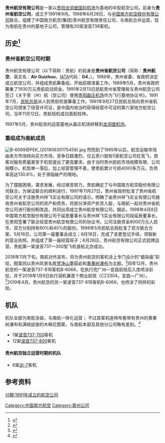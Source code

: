 {{Infobox_Airline |
airline=贵州航空有限公司<!-- 注释出：|
logo=China Southern logo.svg -->|
logo_size=250px |
fleet_size=|
destinations=|
IATA=<S>G4<S>|
ICAO=<S>CGH<S>|
callsign=<S>GUIZHOU<S>|
parent=[[中国南方航空|中国南方航空]]|
founded=1991年|
headquarters= [[贵阳|贵阳]]|
key_people=|
hubs=[[贵阳龙洞堡国际机场|贵阳龙洞堡国际机场]]|
focus_cities=|
frequent_flyer=南航明珠俱乐部|
lounge=|
alliance=|
website=www.cs-air.com|
}}
{{提示|多彩贵州航空}}
'''贵州航空有限公司'''是一家以[[贵阳|贵阳]][[贵阳龙洞堡国际机场|龙洞堡国际机场]]为基地的中型航空公司。前身为'''贵州省航空公司'''，成立于1991年9月。1998年6月28日，与[[中国南方航空股份有限公司|中国南方航空股份有限公司]]联合，组建了中国南方航空(集团)贵州航空有限责任公司，与南航合并运营，现为南航在贵州的基地子公司，管理有20架波音738客机。

== 历史<ref>{{Cite web|title=[讨论]寻找当年的贵州航空(代码G4)|url=http://pic.feeyo.com/posts/136/1365439.html|work=pic.feeyo.com|accessdate=2019-04-07}}</ref> ==

=== 贵州省航空公司时期 ===
贵州航空有限公司（以下简称：贵航）的前身是'''贵州省航空公司'''（简称：'''贵州航空'''，英文名：'''Air Guizhou'''，[[國際航空運輸協會|IATA]]代码：'''G4'''，）。1988年，贵州省委、省政府决定成立航空公司，并组成贵航筹备组，开始前期准备工作。1989年5月，贵州省政府筹集了1930万元贵航启动资金。1991年2月13日民航贵州省管理局与贵州航空公司签订《关于贵（州）航（空公司）使用[[贵阳磊庄机场|贵阳磊庄机场]]作为飞行基地协议书》。1991年7月，[[中国民用航空局|民航总局]]派人到贵航检查筹备工作。1991年9月27日民航总局向贵州省航空公司颁发了经营许可证，是中国内地当时获得经营许可证的第六家地方航空公司。当年11月12日，贵航班机成功首航桂林。

1997年5月，贵州航空的运营基地从磊庄机场转移到[[贵阳龙洞堡国际机场|龙洞堡机场]]。

=== 重组成为南航成员 ===
[[File:B-6069@PEK_(20190630175458).jpg|thumb]]
然而到了1995年以后，航空运输市场由卖方市场转向买方市场，竞争日趋激烈，仅云贵川就有5家航空公司在竞飞，旅客对服务质量甚至于机型提出了更高要求。由于当时贵州民航市场规模有限、公司规模小、机型单一落后，加上经营管理不善，使贵航累计亏损4000多万元，负债率高达130.8%，处于濒临破产的境地。

为了摆脱困境，谋求发展，经过艰苦努力，贵航确定了与中国南方航空股份有限公司联合。为保证联合的顺利进行，1997年11月27日，贵州省政府批准了贵州省航空公司关于注册贵州祥飞实业有限公司的请示。明确了由贵州祥飞实业有限公司接收贵州省航空公司的资产和债务，将部分净资产折资入股，与南航一起对贵州省航空公司进行股份制改造，共同出资成立贵州航空有限公司。据此，1998年4月8日中国南方航空股份有限公司于延恩董事长与贵州祥飞实业有限公司段延辰董事长，在贵阳签署了联合经营贵州航空有限公司的协议书，公司注册资金8000万元人民币，双方分别持有60%和40%的股份。1998年5月民航总局批准了双方联合方案，5月16日，公司第一届董事会成立；6月18日，完成了变更登记手续，领取新的营业执照，并组成了第一届经营班子；6月28日，贵州航空有限公司正式挂牌运营，贵航第一架波音737—300型飞机首航北京成功。
	
2018年11月下旬，南航对外宣布，将为贵州航空的客机涂上专门设计的“蜡染画”彩绘，图案则以贵州风景名胜[[梵净山|梵净山]]蘑菇岩和[[黄果树瀑布|黄果树瀑布]]为主题。<ref name="CZ-Guizhou Livery">{{Cite web|url=https://weibo.com/1647687670/H3XBSuig4|title=好消息！明年南航将有一架“蜡染画”彩绘飞机与大家见面。|accessdate=2019-01-07|author=中国南方航空|date=2018-11-23|work=新浪微博}}</ref>同年12月，贵州航空的一架波音737-81B客机B-6068，在执行完广州—宜昌航班后入库喷涂彩绘，并于2019年1月9日执行调机兼首个商业航班（CZ3304，宜昌—广州）。<ref name="CZ-Guizhou Livery Paintshop">{{Cite web|url=https://weibo.com/1647687670/H3XBSuig4|title=大家觉得这个彩绘打几分？|accessdate=2019-01-07|author=FatZong|date=2019-01-07|work=新浪微博}}</ref>2019年4月，贵州航空的另一架波音737-81B客机B-6069，也喷涂了同样的彩绘。

==机队==
机队全部为南航涂装，与南航一体化运营； 不过其客机座椅布套带有贵州的黄果树瀑布和满枝绽放的木棉花图案，与南航本部及其他分公司略有差别。<ref>{{Cite web|title=[原创]❀[贵阳飞友会]翼梢上的精灵-CA1437经济舱-PEK-KWE/瀑布边的木棉花-CZ3687头等舱-KWE-PEK❀|url=http://pic.feeyo.com/posts/485/4850409.html|work=pic.feeyo.com|accessdate=2019-04-07|archive-date=2020-09-23|archive-url=https://web.archive.org/web/20200923062733/http://pic.feeyo.com/posts/485/4850409.html|dead-url=no}}</ref>

*1架[[波音737|波音737-700]]客机
*12架[[波音737|波音737-800]]客机

==== 贵州航空独立运营时期的机队 ====

* 6架[[運-7|运-7]]客机

== 参考资料 ==
<references />{{中國航空公司}}
[[Category:中国南方航空|Category:中国南方航空]]
[[分類:1991年成立的航空公司|分類:1991年成立的航空公司]]
[[Category:貴州公司|Category:貴州公司]]